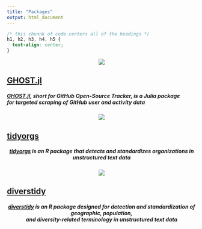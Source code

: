 ```yaml
---
title: "Packages"
output: html_document
---
```


```css
/* this chunnk of code centers all of the headings */
h1, h2, h3, h4, h5 {
  text-align: center;
}
```

<center>
![](/./packages_files/ghost_tmp.png)
</center>

## [GHOST.jl](https://github.com/uva-bi-sdad/GHOST.jl)

##### [GHOST.jl](https://github.com/uva-bi-sdad/GHOST.jl), short for GitHub Open-Source Tracker, is a Julia package <br>for targeted scraping of GitHub user and activity data

<center>
![](/./packages_files/tidyorgs_logo.png)
</center>

## [tidyorgs](https://github.com/brandonleekramer/tidyorgs) 

##### [tidyorgs](https://github.com/brandonleekramer/tidyorgs) is an R package that detects and standardizes organizations in unstructured text data {style=text-align:center}

<center>
![](/./packages_files/diverstidy_final.png)
</center>

## [diverstidy](https://github.com/brandonleekramer/diverstidy)

##### [diverstidy](https://github.com/brandonleekramer/diverstidy) is an R package designed for detection and standardization of geographic, population, <br>and diversity-related terminology in unstructured text data {style=text-align:center}
